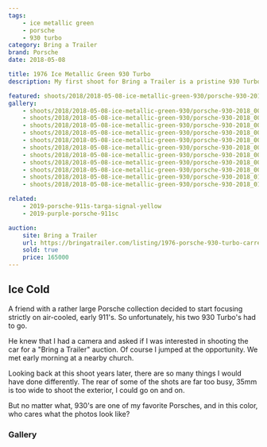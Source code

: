```yaml
---
tags:
    - ice metallic green
    - porsche
    - 930 turbo
category: Bring a Trailer
brand: Porsche
date: 2018-05-08

title: 1976 Ice Metallic Green 930 Turbo
description: My first shoot for Bring a Trailer is a pristine 930 Turbo.

featured: shoots/2018/2018-05-08-ice-metallic-green-930/porsche-930-2018_005
gallery:
    - shoots/2018/2018-05-08-ice-metallic-green-930/porsche-930-2018_001
    - shoots/2018/2018-05-08-ice-metallic-green-930/porsche-930-2018_002
    - shoots/2018/2018-05-08-ice-metallic-green-930/porsche-930-2018_003
    - shoots/2018/2018-05-08-ice-metallic-green-930/porsche-930-2018_004
    - shoots/2018/2018-05-08-ice-metallic-green-930/porsche-930-2018_005
    - shoots/2018/2018-05-08-ice-metallic-green-930/porsche-930-2018_006
    - shoots/2018/2018-05-08-ice-metallic-green-930/porsche-930-2018_007
    - shoots/2018/2018-05-08-ice-metallic-green-930/porsche-930-2018_008
    - shoots/2018/2018-05-08-ice-metallic-green-930/porsche-930-2018_009
    - shoots/2018/2018-05-08-ice-metallic-green-930/porsche-930-2018_010
    - shoots/2018/2018-05-08-ice-metallic-green-930/porsche-930-2018_011

related:
    - 2019-porsche-911s-targa-signal-yellow
    - 2019-purple-porsche-911sc

auction:
    site: Bring a Trailer
    url: https://bringatrailer.com/listing/1976-porsche-930-turbo-carrera-5/
    sold: true
    price: 165000
---
```



## Ice Cold

A friend with a rather large Porsche collection decided to start focusing strictly on air-cooled, early 911's. So unfortunately, his two 930 Turbo's had to go.

He knew that I had a camera and asked if I was interested in shooting the car for a "Bring a Trailer" auction. Of course I jumped at the opportunity. We met early morning at a nearby church.

Looking back at this shoot years later, there are so many things I would have done differently. The rear of some of the shots are far too busy, 35mm is too wide to shoot the exterior, I could go on and on.

But no matter what, 930's are one of my favorite Porsches, and in this color, who cares what the photos look like?

### Gallery

<Gallery images={frontmatter.gallery} />
